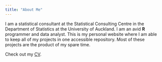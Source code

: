 ```yaml
---
title: "About Me"
---
```

  
I am a statistical consultant at the Statistical Consulting Centre in the 
Department of Statistics at the University of Auckland. I am an avid **R** 
programmer and data analyst. This is my personal website where I am able to 
keep all of my projects in one accessible repository. Most of these projects 
are the product of my spare time.

Check out my [CV](blake_seers_cv).